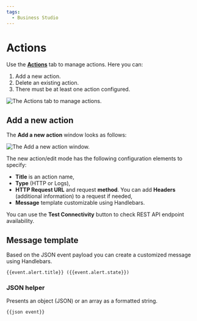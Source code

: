 ```yaml
---
tags:
  - Business Studio
---
```



# Actions

Use the [**Actions**](/big/studio/manage-business-engines/#5-tabs-os-the-business-engine-configuration) tab to manage actions. Here you can:

1. Add a new action.
2. Delete an existing action.
3. There must be at least one action configured.

<Image
  title="The Actions tab to manage actions."
  src="/img/blog/2024-12-31-big-2.2.0/tab-actions.png"
/>

## Add a new action

The **Add a new action** window looks as follows:

<Image
  title="The Add a new action window."
  src="/img/blog/2024-12-31-big-2.2.0/new-action.png"
/>

The new action/edit mode has the following configuration elements to specify:

- **Title** is an action name,
- **Type** (HTTP or Logs),
- **HTTP Request URL** and request **method**. You can add **Headers** (additional information) to a request if needed,
- **Message** template customizable using Handlebars.

You can use the **Test Connectivity** button to check REST API endpoint availability.

## Message template

Based on the JSON event payload you can create a customized message using Handlebars.

```Handlebars
{{event.alert.title}} ({{event.alert.state}})
```

### JSON helper

Presents an object (JSON) or an array as a formatted string.

```Handlebars
{{json event}}
```
